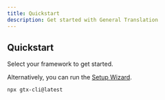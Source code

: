 ```yaml
---
title: Quickstart
description: Get started with General Translation
---
```


## Quickstart

Select your framework to get started.
<AllLogoCards />

Alternatively, you can run the [Setup Wizard](/docs/cli/init). 

```bash
npx gtx-cli@latest
```



